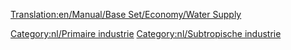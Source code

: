 [[Translation:en/Manual/Base Set/Economy/Water Supply]]

{{nl/Industrieën|image=Watersupply.png
|name=Watervoorraad
|climates=[[nl/Manual/Klimaat#Subtropisch|Subtropisch]]
|accepts=Niets
|produces=[[nl/Manual/Base Set/Economy/Water|Water]]
|notes=Niet aanwezig in andere [[nl/Manual/Klimaat|klimaten]]
}}

{{nl/Navbox Industrieën}}
[[Category:nl/Primaire industrie]]
[[Category:nl/Subtropische industrie]]